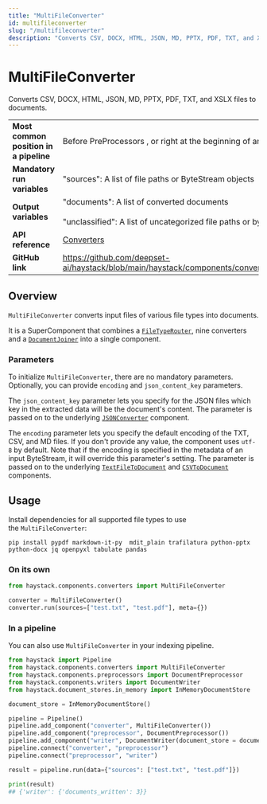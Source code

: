 ```yaml
---
title: "MultiFileConverter"
id: multifileconverter
slug: "/multifileconverter"
description: "Converts CSV, DOCX, HTML, JSON, MD, PPTX, PDF, TXT, and XSLX files to documents."
---
```


# MultiFileConverter

Converts CSV, DOCX, HTML, JSON, MD, PPTX, PDF, TXT, and XSLX files to documents.

|  |  |
| --- | --- |
| **Most common position in a pipeline** | Before PreProcessors , or right at the beginning of an indexing pipeline |
| **Mandatory run variables** | "sources": A list of file paths or ByteStream objects |
| **Output variables** | "documents": A list of converted documents  <br /> <br />"unclassified": A list of uncategorized file paths or byte streams |
| **API reference** | [Converters](/reference/converters-api) |
| **GitHub link** | https://github.com/deepset-ai/haystack/blob/main/haystack/components/converters/multi_file_converter.py |

## Overview

`MultiFileConverter` converts input files of various file types into documents.

It is a SuperComponent that combines a [`FileTypeRouter`](../routers/filetyperouter.mdx), nine converters and a [`DocumentJoiner`](../joiners/documentjoiner.mdx) into a single component.

### Parameters

To initialize `MultiFileConverter`, there are no mandatory parameters. Optionally, you can provide `encoding` and `json_content_key` parameters.

The `json_content_key` parameter lets you specify for the JSON files which key in the extracted data will be the document's content. The parameter is passed on to the underlying [`JSONConverter`](jsonconverter.mdx) component.

The `encoding` parameter lets you specify the default encoding of the TXT, CSV, and MD files. If you don't provide any value, the component uses `utf-8` by default. Note that if the encoding is specified in the metadata of an input ByteStream, it will override this parameter's setting. The parameter is passed on to the underlying [`TextFileToDocument`](textfiletodocument.mdx) and [`CSVToDocument`](csvtodocument.mdx) components.

## Usage

Install dependencies for all supported file types to use the `MultiFileConverter`:

```shell
pip install pypdf markdown-it-py  mdit_plain trafilatura python-pptx python-docx jq openpyxl tabulate pandas
```

### On its own

```python
from haystack.components.converters import MultiFileConverter

converter = MultiFileConverter()
converter.run(sources=["test.txt", "test.pdf"], meta={})
```

### In a pipeline

You can also use `MultiFileConverter` in your indexing pipeline.

```python
from haystack import Pipeline
from haystack.components.converters import MultiFileConverter
from haystack.components.preprocessors import DocumentPreprocessor
from haystack.components.writers import DocumentWriter
from haystack.document_stores.in_memory import InMemoryDocumentStore

document_store = InMemoryDocumentStore()

pipeline = Pipeline()
pipeline.add_component("converter", MultiFileConverter())
pipeline.add_component("preprocessor", DocumentPreprocessor())
pipeline.add_component("writer", DocumentWriter(document_store = document_store))
pipeline.connect("converter", "preprocessor")
pipeline.connect("preprocessor", "writer")

result = pipeline.run(data={"sources": ["test.txt", "test.pdf"]})

print(result)
## {'writer': {'documents_written': 3}}
```
